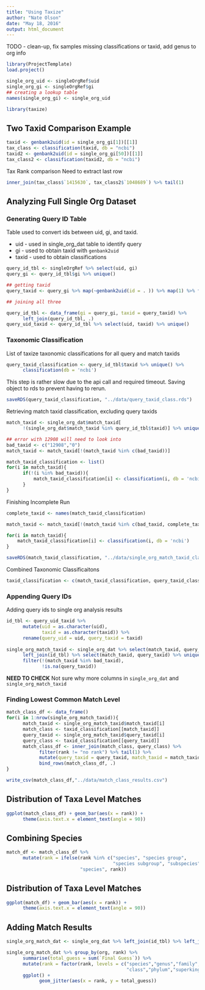 ```yaml
---
title: "Using Taxize"
author: "Nate Olson"
date: "May 18, 2016"
output: html_document
---
```

TODO - clean-up, fix samples missing classifications or taxid, add genus to org info
```r
library(ProjectTemplate)
load.project()
```

```r
single_org_uid <- singleOrgRef$uid
single_org_gi <- singleOrgRef$gi
## creating a lookup table
names(single_org_gi) <- single_org_uid
```

```r
library(taxize)
```

## Two Taxid Comparison Example
```r
taxid <- genbank2uid(id = single_org_gi[1])[[1]]
tax_class <- classification(taxid, db = "ncbi")
taxid2 <- genbank2uid(id = single_org_gi[50])[[1]]
tax_class2 <- classification(taxid2, db = "ncbi")
```

Tax Rank comparison
Need to extract last row
```r
inner_join(tax_class$`1415630`, tax_class2$`1048689`) %>% tail(1)
```

## Analyzing Full Single Org Dataset
### Generating Query ID Table
Table used to convert ids between uid, gi, and taxid.

* uid - used in single_org_dat table to identify query  
* gi - used to obtain taxid with `genbank2uid`  
* taxid - used to obtain classifications  

```r
query_id_tbl <- singleOrgRef %>% select(uid, gi)
query_gi <- query_id_tbl$gi %>% unique()

## getting taxid
query_taxid <- query_gi %>% map(~genbank2uid(id = . )) %>% map(1) %>% flatten_chr()

## joining all three

query_id_tbl <- data_frame(gi = query_gi, taxid = query_taxid) %>% 
      left_join(query_id_tbl, .)
query_uid_taxid <- query_id_tbl %>% select(uid, taxid) %>% unique()
```

### Taxonomic Classification
List of taxize taxonomic classifications for all query and match taxids
```r
query_taxid_classification <- query_id_tbl$taxid %>% unique() %>% 
      classification(db = 'ncbi')
```

This step is rather slow due to the api call and required timeout. 
Saving object to rds to prevent having to rerun.  
```r
saveRDS(query_taxid_classification, "../data/query_taxid_class.rds")
```

Retrieving match taxid classification, excluding query taxids
```r
match_taxid <- single_org_dat$match_taxid[
      !(single_org_dat$match_taxid %in% query_id_tbl$taxid)] %>% unique()

## error with 12908 will need to look into
bad_taxid <- c("12908","0")
match_taxid <- match_taxid[!(match_taxid %in% c(bad_taxid))]

match_taxid_classification <- list()
for(i in match_taxid){
      if(!(i %in% bad_taxid)){
          match_taxid_classification[i] <- classification(i, db = 'ncbi')    
      }
}
```

Finishing Incomplete Run
```r
complete_taxid <- names(match_taxid_classification)

match_taxid <- match_taxid[!(match_taxid %in% c(bad_taxid, complete_taxid))]

for(i in match_taxid){
    match_taxid_classification[i] <- classification(i, db = 'ncbi')    
}
```

```r
saveRDS(match_taxid_classification, "../data/single_org_match_taxid_class.rds")
```

Combined Taxonomic Classificaitons
```r
taxid_classification <- c(match_taxid_classification, query_taxid_classification)
```



### Appending Query IDs
Adding query ids to single org analysis results
```r
id_tbl <- query_uid_taxid %>% 
      mutate(uid = as.character(uid),
             taxid = as.character(taxid)) %>% 
      rename(query_uid = uid, query_taxid = taxid)
             
single_org_match_taxid <- single_org_dat %>% select(match_taxid, query_uid) %>% 
      left_join(id_tbl) %>% select(match_taxid, query_taxid) %>% unique() %>% 
      filter(!(match_taxid %in% bad_taxid),
             !is.na(query_taxid))
```

__NEED TO CHECK__ Not sure why more columns in `single_org_dat` and `single_org_match_taxid`

### Finding Lowest Common Match Level
```r
match_class_df <- data_frame()
for(i in 1:nrow(single_org_match_taxid)){
      match_taxid <- single_org_match_taxid$match_taxid[i]
      match_class <- taxid_classification[[match_taxid]]
      query_taxid <- single_org_match_taxid$query_taxid[i]
      query_class <- taxid_classification[[query_taxid]]
      match_class_df <- inner_join(match_class, query_class) %>% 
            filter(rank != "no rank") %>% tail(1) %>%
            mutate(query_taxid = query_taxid, match_taxid = match_taxid) %>% 
            bind_rows(match_class_df, .)
}
```

```r
write_csv(match_class_df,"../data/match_class_results.csv")
```

## Distribution of Taxa Level Matches
```r
ggplot(match_class_df) + geom_bar(aes(x = rank)) + 
      theme(axis.text.x = element_text(angle = 90))
```

## Combining Species
```r
match_df <- match_class_df %>% 
      mutate(rank = ifelse(rank %in% c("species", "species group",
                                       "species subgroup", "subspecies"), 
                           "species", rank))
```

## Distribution of Taxa Level Matches
```r
ggplot(match_df) + geom_bar(aes(x = rank)) + 
      theme(axis.text.x = element_text(angle = 90))
```

## Adding Match Results
```r
single_org_match_dat <- single_org_dat %>% left_join(id_tbl) %>% left_join(match_df)
```


```r
single_org_match_dat %>% group_by(org, rank) %>% 
      summarise(total_guess = sum(`Final Guess`)) %>% 
      mutate(rank = factor(rank, levels = c("species","genus","family","order",
                                            "class","phylum","superkingdom"))) %>% 
      ggplot() +
            geom_jitter(aes(x = rank, y = total_guess))
```

